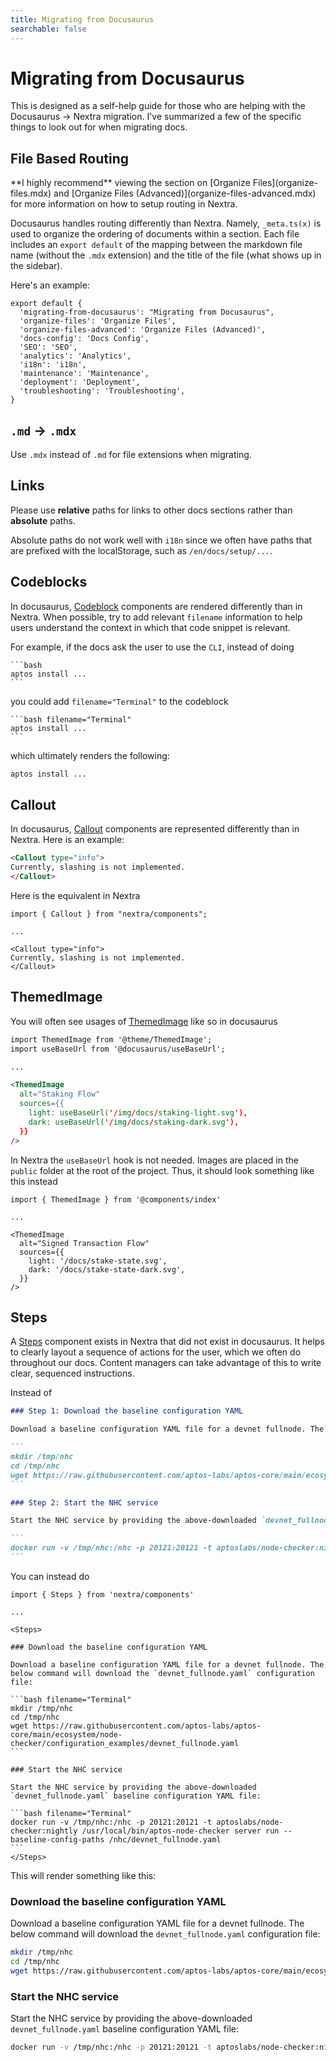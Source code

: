 ```yaml
---
title: Migrating from Docusaurus
searchable: false
---
```



# Migrating from Docusaurus

This is designed as a self-help guide for those who are helping with the Docusaurus -> Nextra 
migration. I've summarized a few of the specific things to look out for when migrating docs.

## File Based Routing

<Callout>
**I highly recommend** viewing the section on [Organize Files](organize-files.mdx) and 
[Organize Files (Advanced)](organize-files-advanced.mdx) for more information
on how to setup routing in Nextra.
</Callout>

Docusaurus handles routing differently than Nextra. Namely, `_meta.ts(x)` is used to organize
the ordering of documents within a section. Each file includes an `export default` of the
mapping between the markdown file name (without the `.mdx` extension) and the title of the 
file (what shows up in the sidebar).

Here's an example:

```tsx filename="_meta.tsx"
export default {
  'migrating-from-docusaurus': "Migrating from Docusaurus",
  'organize-files': 'Organize Files',
  'organize-files-advanced': 'Organize Files (Advanced)',
  'docs-config': 'Docs Config',
  'SEO': 'SEO',
  'analytics': 'Analytics',
  'i18n': 'i18n',
  'maintenance': 'Maintenance',
  'deployment': 'Deployment',
  'troubleshooting': 'Troubleshooting',
}
```

## `.md` -> `.mdx`

Use `.mdx` instead of `.md` for file extensions when migrating.

## Links

Please use **relative** paths for links to other docs sections rather than **absolute** paths.

Absolute paths do not work well with `i18n` since we often have paths that are prefixed with the
localStorage, such as `/en/docs/setup/...`. 

## Codeblocks

In docusaurus, [Codeblock](../components/codeblock.mdx) components are rendered differently 
than in Nextra. When possible, try to add relevant `filename` information to help users understand
the context in which that code snippet is relevant.

For example, if the docs ask the user to use the `CLI`, instead of doing

````text
```bash
aptos install ...
```
````

you could add `filename="Terminal"` to the codeblock

````text
```bash filename="Terminal"
aptos install ...
```
````

which ultimately renders the following:

```bash filename="Terminal"
aptos install ...
```

## Callout

In docusaurus, [Callout](../components/callout.mdx) components are represented 
differently than in Nextra. Here is an example:

```md filename="staking.md"
<Callout type="info">
Currently, slashing is not implemented.
</Callout>
```

Here is the equivalent in Nextra

```mdx filename="staking.mdx"
import { Callout } from "nextra/components";

...

<Callout type="info">
Currently, slashing is not implemented.
</Callout>
```

## ThemedImage

You will often see usages of [ThemedImage](../components/themed-image.mdx) like so in docusaurus


```md filename="staking.md"
import ThemedImage from '@theme/ThemedImage';
import useBaseUrl from '@docusaurus/useBaseUrl';

...

<ThemedImage
  alt="Staking Flow"
  sources={{
    light: useBaseUrl('/img/docs/staking-light.svg'),
    dark: useBaseUrl('/img/docs/staking-dark.svg'),
  }}
/>
```

In Nextra the `useBaseUrl` hook is not needed. Images are placed in the `public` folder at the root
of the project. Thus, it should look something like this instead

```mdx filename="staking.mdx"
import { ThemedImage } from '@components/index'

...

<ThemedImage
  alt="Signed Transaction Flow"
  sources={{
    light: '/docs/stake-state.svg',
    dark: '/docs/stake-state-dark.svg',
  }}
/>
```

## Steps

A [Steps](../components/steps.mdx) component exists in Nextra that did not exist in docusaurus.
It helps to clearly layout a sequence of actions for the user, which we often
do throughout our docs. Content managers can take advantage of this to write clear, 
sequenced instructions.

Instead of

````md filename="node-health-checker.md"
### Step 1: Download the baseline configuration YAML

Download a baseline configuration YAML file for a devnet fullnode. The below command will download the `devnet_fullnode.yaml` configuration file:

```
mkdir /tmp/nhc
cd /tmp/nhc
wget https://raw.githubusercontent.com/aptos-labs/aptos-core/main/ecosystem/node-checker/configuration_examples/devnet_fullnode.yaml
```

### Step 2: Start the NHC service

Start the NHC service by providing the above-downloaded `devnet_fullnode.yaml` baseline configuration YAML file:

```
docker run -v /tmp/nhc:/nhc -p 20121:20121 -t aptoslabs/node-checker:nightly /usr/local/bin/aptos-node-checker server run --baseline-config-paths /nhc/devnet_fullnode.yaml
```
````

You can instead do

````mdx filename="node-health-checker.mdx"
import { Steps } from 'nextra/components'

...

<Steps>

### Download the baseline configuration YAML

Download a baseline configuration YAML file for a devnet fullnode. The below command will download the `devnet_fullnode.yaml` configuration file:

```bash filename="Terminal"
mkdir /tmp/nhc
cd /tmp/nhc
wget https://raw.githubusercontent.com/aptos-labs/aptos-core/main/ecosystem/node-checker/configuration_examples/devnet_fullnode.yaml
```

### Start the NHC service

Start the NHC service by providing the above-downloaded `devnet_fullnode.yaml` baseline configuration YAML file:

```bash filename="Terminal"
docker run -v /tmp/nhc:/nhc -p 20121:20121 -t aptoslabs/node-checker:nightly /usr/local/bin/aptos-node-checker server run --baseline-config-paths /nhc/devnet_fullnode.yaml
```
</Steps>
````

This will render something like this:

<Steps>

### Download the baseline configuration YAML

Download a baseline configuration YAML file for a devnet fullnode. The below command will download the `devnet_fullnode.yaml` configuration file:

```bash filename="Terminal"
mkdir /tmp/nhc
cd /tmp/nhc
wget https://raw.githubusercontent.com/aptos-labs/aptos-core/main/ecosystem/node-checker/configuration_examples/devnet_fullnode.yaml
```

### Start the NHC service

Start the NHC service by providing the above-downloaded `devnet_fullnode.yaml` baseline configuration YAML file:

```bash filename="Terminal"
docker run -v /tmp/nhc:/nhc -p 20121:20121 -t aptoslabs/node-checker:nightly /usr/local/bin/aptos-node-checker server run --baseline-config-paths /nhc/devnet_fullnode.yaml
```
</Steps>
